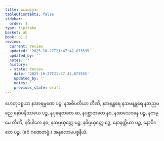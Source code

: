 ```yaml
---
title: ဟေတုဒုက
tableOfContents: false
sidebar:
  order: 1
type: tipitaka
basket: ab
book: p1-2
review:
  current: review
  updated: '2025-10-27T21:47:42.873595'
  updated_by: ''
  notes: ''
  history:
  - state: review
    date: '2025-10-27T21:47:42.873595'
    updated_by: ''
    notes: ''
    previous_state: draft
---
```



<ReviewStatus review={frontmatter.review} showDetails={true} />

<HypothesisAnnotation frontmatter={frontmatter} />

<DynamicBreadcrumb />

<Division number="12" book="p1-2" e="ch" v="37" p="364">

<Paragraph number="2283" book="p1-2">
ဟေတုပစ္စယာ နအာရမ္မဏေ ပဉ္စ, နအဓိပတိယာ တီဏိ, နအနန္တရေ နသမနန္တရေ နအညမညေ နော်ပနိဿယေ ပဉ္စ, နပုရေဇာတေ ဆ, နပစ္ဆာဇာတေ နဝ, နအာသေဝနေ ပဉ္စ, နကမ္မေ တီဏိ, နဝိပါကေ နဝ, နသမ္ပယုတ္တေ ပဉ္စ, နဝိပ္ပယုတ္တေ ဒွေ, နောနတ္ထိယာ ပဉ္စ, နောဝိဂတေ ပဉ္စ. (ဧဝံ ဂဏေတဗ္ဗံ.)

</Paragraph>
</Division>

<Paragraph number="2284" type="center" book="p1-2">
အနုလောမပစ္စနီယံ.
</Paragraph>